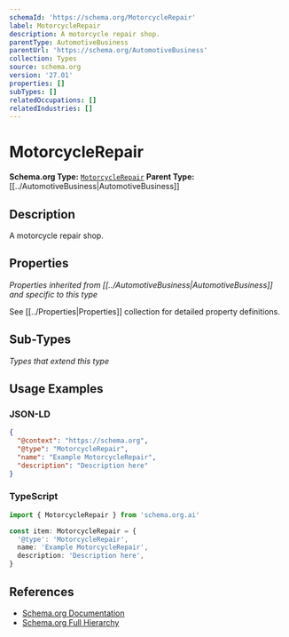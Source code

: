```yaml
---
schemaId: 'https://schema.org/MotorcycleRepair'
label: MotorcycleRepair
description: A motorcycle repair shop.
parentType: AutomotiveBusiness
parentUrl: 'https://schema.org/AutomotiveBusiness'
collection: Types
source: schema.org
version: '27.01'
properties: []
subTypes: []
relatedOccupations: []
relatedIndustries: []
---
```

# MotorcycleRepair

**Schema.org Type:** [`MotorcycleRepair`](https://schema.org/MotorcycleRepair)
**Parent Type:** [[../AutomotiveBusiness|AutomotiveBusiness]]

## Description

A motorcycle repair shop.

## Properties

*Properties inherited from [[../AutomotiveBusiness|AutomotiveBusiness]] and specific to this type*

See [[../Properties|Properties]] collection for detailed property definitions.

## Sub-Types

*Types that extend this type*

## Usage Examples

### JSON-LD

```json
{
  "@context": "https://schema.org",
  "@type": "MotorcycleRepair",
  "name": "Example MotorcycleRepair",
  "description": "Description here"
}
```

### TypeScript

```typescript
import { MotorcycleRepair } from 'schema.org.ai'

const item: MotorcycleRepair = {
  '@type': 'MotorcycleRepair',
  name: 'Example MotorcycleRepair',
  description: 'Description here',
}
```

## References

- [Schema.org Documentation](https://schema.org/MotorcycleRepair)
- [Schema.org Full Hierarchy](https://schema.org/docs/full.html)
